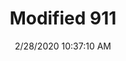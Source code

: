 ---
width: 1333
height: 2000
title: Modified 911
description: A cream and gold modfied 911 at Callas Rennsport.
date: 2/28/2020 10:37:10 AM
cameraMake: Sony
cameraModel: ILCE-7M3
lens: ZEISS Batis 2/40 CF
settingsfStop: f/5.6
settingsISO: ISO 100
settingsShutter: 1/125
settingsFocalLength: 40 mm
---
